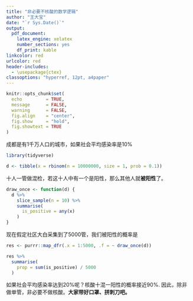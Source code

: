 ```yaml
---
title: "非必要不核酸的数学逻辑"
author: "王大宝"
date: "`r Sys.Date()`"
output:
  pdf_document: 
    latex_engine: xelatex
    number_sections: yes
    df_print: kable
linkcolor: red
urlcolor: red
header-includes:
  - \usepackage{ctex}
classoptions: "hyperref, 12pt, a4paper"
---
```



```r
knitr::opts_chunk$set(
  echo         = TRUE,
  message      = FALSE,
  warning      = FALSE,
  fig.align    = "center",
  fig.show     = "hold",
  fig.showtext = TRUE
)
```


成都是有1千万人口的城市，如果社会平均感染率是10%

```r
library(tidyverse)

d <- tibble(x = rbinom(n = 10000000, size = 1, prob = 0.1))
```

十人一管做混检，若这十人中有一个是阳性，那么其他人就**被阳性**了。
```r
draw_once <- function(d) {
  d %>% 
    slice_sample(n = 10) %>% 
    summarise(
      is_positive = any(x)
    )
}
```



现在假定社区大白采集到了5000管，我们被阳性的概率是
```r
res <- purrr::map_dfr(.x = 1:5000, .f = ~ draw_once(d))

res %>% 
  summarise(
    prop = sum(is_positive) / 5000
  )
```


如果社会平均感染率达到20%呢？核酸十混一阳性的概率接近90%. 因此，除非做单管，非必要不做核酸。**大家带好口罩、拼刺刀吧。**